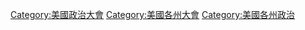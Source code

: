 {{container cat}} 

[[Category:美國政治大會|Category:美國政治大會]]
[[Category:美國各州大會|Category:美國各州大會]]
[[Category:美國各州政治|Category:美國各州政治]]